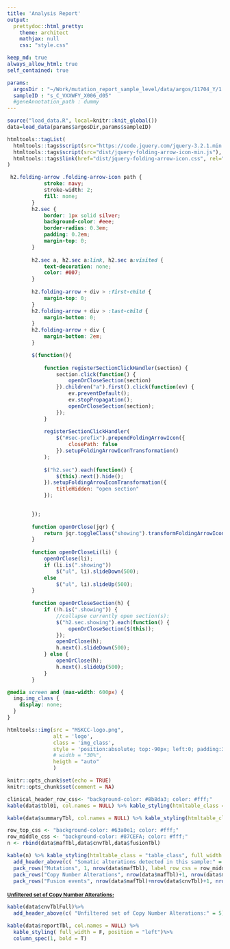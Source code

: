 ```yaml
---
title: 'Analysis Report'
output:
  prettydoc::html_pretty:
    theme: architect
    mathjax: null
    css: "style.css"

keep_md: true
always_allow_html: true
self_contained: true

params:
  argosDir : "~/Work/mutation_report_sample_level/data/argos/11704_Y/1.1.2/20221102_20_40_060423"
  sampleID : "s_C_VXXWFY_X006_d05"
  #geneAnnotation_path : dummy
---
```




```r
source("load_data.R", local=knitr::knit_global())
data=load_data(params$argosDir,params$sampleID)
```

<!-- folding sections -->
```r
htmltools::tagList(
  htmltools::tags$script(src="https://code.jquery.com/jquery-3.2.1.min.js"),
  htmltools::tags$script(src="dist/jquery-folding-arrow-icon-min.js"),
  htmltools::tags$link(href="dist/jquery-folding-arrow-icon.css", rel="stylesheet")
)
```
```css
 h2.folding-arrow .folding-arrow-icon path {
            stroke: navy;
            stroke-width: 2;
            fill: none;
        }
        h2.sec {
            border: 1px solid silver;
            background-color: #eee;
            border-radius: 0.3em;
            padding: 0.2em;
            margin-top: 0;
        }
        
        h2.sec a, h2.sec a:link, h2.sec a:visited {
            text-decoration: none;
            color: #007;
        }
        
        h2.folding-arrow + div > :first-child {
            margin-top: 0;
        }
        h2.folding-arrow + div > :last-child {
            margin-bottom: 0;
        }
        h2.folding-arrow + div {
            margin-bottom: 2em;
        }  
```
```js

        $(function(){
            
            function registerSectionClickHandler(section) {
                section.click(function() {
                    openOrCloseSection(section)
                }).children("a").first().click(function(ev) {
                    ev.preventDefault();
                    ev.stopPropagation();
                    openOrCloseSection(section);
                });
            }
            
            registerSectionClickHandler(
                $("#sec-prefix").prependFoldingArrowIcon({
                    closePath: false
                }).setupFoldingArrowIconTransformation()
            );
                             
            $("h2.sec").each(function() {
                $(this).next().hide();
            }).setupFoldingArrowIconTransformation({
                titleHidden: "open section"
            });

            
        });
        
        function openOrClose(jqr) {
            return jqr.toggleClass("showing").transformFoldingArrowIcon();
        }
        
        function openOrCloseLi(li) {
            openOrClose(li);
            if (li.is(".showing"))
                $("ul", li).slideDown(500);
            else
                $("ul", li).slideUp(500);
        }
        
        function openOrCloseSection(h) {
            if (!h.is(".showing")) {
                //collapse currently open section(s):
                $("h2.sec.showing").each(function() {
                    openOrCloseSection($(this));
                });
                openOrClose(h);
                h.next().slideDown(500);
            } else {
                openOrClose(h);
                h.next().slideUp(500);
            }
        }
```
<!-- END of folding sections -->



```css
@media screen and (max-width: 600px) {
  img.img_class {
    display: none;
  }
}
```
```r
htmltools::img(src = "MSKCC-logo.png",
               alt = 'logo',
               class = 'img_class',
               style = 'position:absolute; top:-90px; left:0; padding:3px; max-height: 40px', 
               # width = "30%",
               heigth = "auto"
               )
```

```r
knitr::opts_chunk$set(echo = TRUE)
knitr::opts_chunk$set(comment = NA)
```













```r
clinical_header_row_css<- "background-color: #8b8da3; color: #fff;"
kable(data$tbl01, col.names = NULL) %>% kable_styling(htmltable_class = "data_clinical_table_style", full_width = T, position = "left") %>% add_header_above(c( "Data clinical:" = 4), align= "l",extra_css= clinical_header_row_css )
```

```r
kable(data$summaryTbl, col.names = NULL) %>% kable_styling(htmltable_class = "summary_table_style", full_width = T, position = "left") %>% column_spec(1, bold = T)
```


```r
row_top_css <- "background-color: #63a0e1; color: #fff;"
row_middle_css <- "background-color: #87CEFA; color: #fff;"
n <- rbind(data$mafTbl,data$cnvTbl,data$fusionTbl)

kable(n) %>% kable_styling(htmltable_class = "table_class", full_width = T, position = "left")%>%
  add_header_above(c( "Somatic alterations detected in this sample:" = 5), align= "l",extra_css= row_top_css )%>%
  pack_rows("Mutations", 1, nrow(data$mafTbl), label_row_css = row_middle_css)%>%
  pack_rows("Copy Number Alterations", nrow(data$mafTbl)+1, nrow(data$mafTbl)+nrow(data$cnvTbl), label_row_css = row_middle_css) %>%
  pack_rows("Fusion events", nrow(data$mafTbl)+nrow(data$cnvTbl)+1, nrow(data$mafTbl)+nrow(data$cnvTbl)+nrow(data$fusionTbl), label_row_css = row_middle_css)
```

```{=html}
<h2 class="sec" id="sec-prefix" style="font-size: 12px;" ><a href="#!">Unfiltered set of Copy Number Alterations:</a></h2>
<div>    
```

```r
kable(data$cnvTblFull)%>%
  add_header_above(c( "Unfiltered set of Copy Number Alterations:" = 5), align= "l",extra_css= row_top_css )
```

```{=html}
</div>
```


```r
kable(data$reportTbl, col.names = NULL) %>% 
  kable_styling( full_width = F, position = "left")%>% 
  column_spec(1, bold = T)
```

